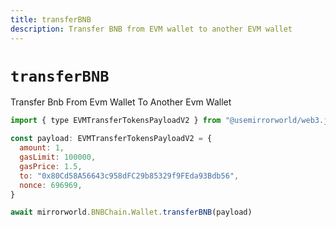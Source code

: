 ```yaml
---
title: transferBNB
description: Transfer BNB from EVM wallet to another EVM wallet
---
```


# `transferBNB`

Transfer Bnb From Evm Wallet To Another Evm Wallet

```js
import { type EVMTransferTokensPayloadV2 } from "@usemirrorworld/web3.js"

const payload: EVMTransferTokensPayloadV2 = {
  amount: 1,
  gasLimit: 100000,
  gasPrice: 1.5,
  to: "0x80Cd58A56643c958dFC29b85329f9FEda93Bdb56",
  nonce: 696969,
}

await mirrorworld.BNBChain.Wallet.transferBNB(payload)
```
